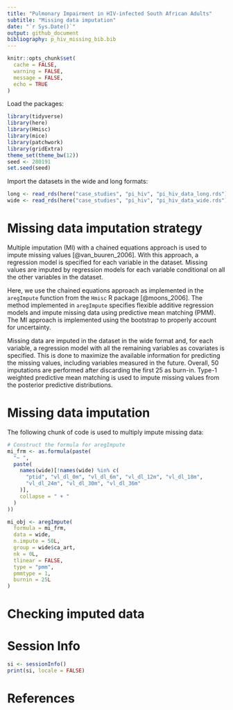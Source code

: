 ---
title: "Pulmonary Impairment in HIV-infected South African Adults"
subtitle: "Missing data imputation"
date: "`r Sys.Date()`"
output: github_document
bibliography: p_hiv_missing_bib.bib
---

```{r setup, include=FALSE}
knitr::opts_chunk$set(
  cache = FALSE,
  warning = FALSE,
  message = FALSE,
  echo = TRUE
)
```

Load the packages:

```{r}
library(tidyverse)
library(here)
library(Hmisc)
library(mice)
library(patchwork)
library(gridExtra)
theme_set(theme_bw(12))
seed <- 280191
set.seed(seed)
```

Import the datasets in the wide and long formats:

```{r}
long <- read_rds(here("case_studies", "pi_hiv", "pi_hiv_data_long.rds"))
wide <- read_rds(here("case_studies", "pi_hiv", "pi_hiv_data_wide.rds"))
```

# Missing data imputation strategy
Multiple imputation (MI) with a chained equations approach is used
to impute missing values [@van_buuren_2006]. With this approach, a
regression model is specified for each variable in the dataset. Missing
values are imputed by regression models for each variable conditional
on all the other variables in the dataset.

Here, we use the chained equations approach as implemented in the
`aregImpute` function from the `Hmisc` R package [@moons_2006]. The
method implemented in `aregImpute` specifies flexible additive 
regression models and impute missing data using predictive mean
matching (PMM). The MI approach is implemented using the bootstrap
to properly account for uncertainty.

Missing data are imputed in the dataset in the wide format and, for
each variable, a regression model with all the remaining variables
as covariates is specified. This is done to maximize the available
information for predicting the missing values, including variables
measured in the future. Overall, $50$ imputations are performed
after discarding the first $25$ as burn-in. Type-1 weighted predictive
mean matching is used to impute missing values from the posterior
predictive distributions.

# Missing data imputation
The following chunk of code is used to multiply impute missing data:

```{r}
# Construct the formula for aregImpute
mi_frm <- as.formula(paste(
  "~ ",
  paste(
    names(wide)[!names(wide) %in% c(
      "ptid", "vl_dl_0m", "vl_dl_6m", "vl_dl_12m", "vl_dl_18m",
      "vl_dl_24m", "vl_dl_30m", "vl_dl_36m"
    )], 
    collapse = " + "
  )
))

mi_obj <- aregImpute(
  formula = mi_frm,
  data = wide,
  n.impute = 50L,
  group = wide$ca_art,
  nk = 0L,
  tlinear = FALSE,
  type = "pmm",
  pmmtype = 1,
  burnin = 25L
)
```


# Checking imputed data

# Session Info

```{r}
si <- sessionInfo()
print(si, locale = FALSE)
```

# References

